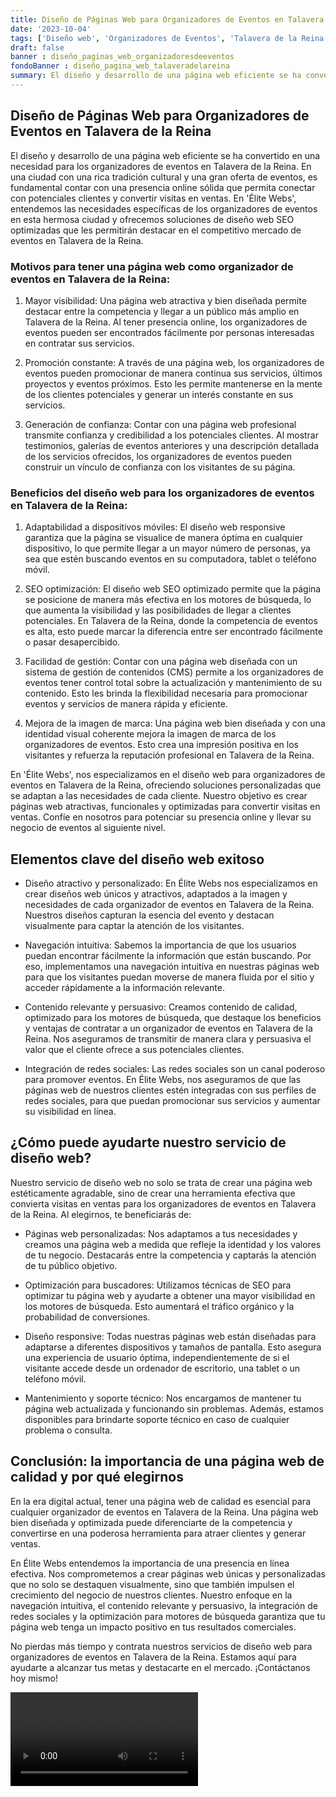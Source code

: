 ```yaml
---
title: Diseño de Páginas Web para Organizadores de Eventos en Talavera de la Reina
date: '2023-10-04'
tags: ['Diseño web', 'Organizadores de Eventos', 'Talavera de la Reina']
draft: false
banner : diseño_paginas_web_organizadoresdeeventos
fondoBanner : diseño_pagina_web_talaveradelareina
summary: El diseño y desarrollo de una página web eficiente se ha convertido en una necesidad para los organizadores de eventos en Talavera de la Reina. En una ciudad con una rica tradición cultural y una gran oferta de eventos, es fundamental contar con una presencia online sólida que permita conectar con potenciales clientes y convertir visitas en ventas. En 'Élite Webs', entendemos las necesidades específicas de los organizadores de eventos en esta hermosa ciudad y ofrecemos soluciones de diseño web SEO optimizadas que les permitirán destacar en el competitivo mercado de eventos en Talavera de la Reina.
---
```


## Diseño de Páginas Web para Organizadores de Eventos en Talavera de la Reina

El diseño y desarrollo de una página web eficiente se ha convertido en una necesidad para los organizadores de eventos en Talavera de la Reina. En una ciudad con una rica tradición cultural y una gran oferta de eventos, es fundamental contar con una presencia online sólida que permita conectar con potenciales clientes y convertir visitas en ventas. En 'Élite Webs', entendemos las necesidades específicas de los organizadores de eventos en esta hermosa ciudad y ofrecemos soluciones de diseño web SEO optimizadas que les permitirán destacar en el competitivo mercado de eventos en Talavera de la Reina.

### Motivos para tener una página web como organizador de eventos en Talavera de la Reina:

1. Mayor visibilidad: Una página web atractiva y bien diseñada permite destacar entre la competencia y llegar a un público más amplio en Talavera de la Reina. Al tener presencia online, los organizadores de eventos pueden ser encontrados fácilmente por personas interesadas en contratar sus servicios.

2. Promoción constante: A través de una página web, los organizadores de eventos pueden promocionar de manera continua sus servicios, últimos proyectos y eventos próximos. Esto les permite mantenerse en la mente de los clientes potenciales y generar un interés constante en sus servicios.

3. Generación de confianza: Contar con una página web profesional transmite confianza y credibilidad a los potenciales clientes. Al mostrar testimonios, galerías de eventos anteriores y una descripción detallada de los servicios ofrecidos, los organizadores de eventos pueden construir un vínculo de confianza con los visitantes de su página.

### Beneficios del diseño web para los organizadores de eventos en Talavera de la Reina:

1. Adaptabilidad a dispositivos móviles: El diseño web responsive garantiza que la página se visualice de manera óptima en cualquier dispositivo, lo que permite llegar a un mayor número de personas, ya sea que estén buscando eventos en su computadora, tablet o teléfono móvil.

2. SEO optimización: El diseño web SEO optimizado permite que la página se posicione de manera más efectiva en los motores de búsqueda, lo que aumenta la visibilidad y las posibilidades de llegar a clientes potenciales. En Talavera de la Reina, donde la competencia de eventos es alta, esto puede marcar la diferencia entre ser encontrado fácilmente o pasar desapercibido.

3. Facilidad de gestión: Contar con una página web diseñada con un sistema de gestión de contenidos (CMS) permite a los organizadores de eventos tener control total sobre la actualización y mantenimiento de su contenido. Esto les brinda la flexibilidad necesaria para promocionar eventos y servicios de manera rápida y eficiente.

4. Mejora de la imagen de marca: Una página web bien diseñada y con una identidad visual coherente mejora la imagen de marca de los organizadores de eventos. Esto crea una impresión positiva en los visitantes y refuerza la reputación profesional en Talavera de la Reina.

En 'Élite Webs', nos especializamos en el diseño web para organizadores de eventos en Talavera de la Reina, ofreciendo soluciones personalizadas que se adaptan a las necesidades de cada cliente. Nuestro objetivo es crear páginas web atractivas, funcionales y optimizadas para convertir visitas en ventas. Confíe en nosotros para potenciar su presencia online y llevar su negocio de eventos al siguiente nivel.

<GifSeo />

<Cta />

## Elementos clave del diseño web exitoso

- Diseño atractivo y personalizado: En Élite Webs nos especializamos en crear diseños web únicos y atractivos, adaptados a la imagen y necesidades de cada organizador de eventos en Talavera de la Reina. Nuestros diseños capturan la esencia del evento y destacan visualmente para captar la atención de los visitantes.

- Navegación intuitiva: Sabemos la importancia de que los usuarios puedan encontrar fácilmente la información que están buscando. Por eso, implementamos una navegación intuitiva en nuestras páginas web para que los visitantes puedan moverse de manera fluida por el sitio y acceder rápidamente a la información relevante.

- Contenido relevante y persuasivo: Creamos contenido de calidad, optimizado para los motores de búsqueda, que destaque los beneficios y ventajas de contratar a un organizador de eventos en Talavera de la Reina. Nos aseguramos de transmitir de manera clara y persuasiva el valor que el cliente ofrece a sus potenciales clientes.

- Integración de redes sociales: Las redes sociales son un canal poderoso para promover eventos. En Élite Webs, nos aseguramos de que las páginas web de nuestros clientes estén integradas con sus perfiles de redes sociales, para que puedan promocionar sus servicios y aumentar su visibilidad en línea.

## ¿Cómo puede ayudarte nuestro servicio de diseño web?

Nuestro servicio de diseño web no solo se trata de crear una página web estéticamente agradable, sino de crear una herramienta efectiva que convierta visitas en ventas para los organizadores de eventos en Talavera de la Reina. Al elegirnos, te beneficiarás de:

- Páginas web personalizadas: Nos adaptamos a tus necesidades y creamos una página web a medida que refleje la identidad y los valores de tu negocio. Destacarás entre la competencia y captarás la atención de tu público objetivo.

- Optimización para buscadores: Utilizamos técnicas de SEO para optimizar tu página web y ayudarte a obtener una mayor visibilidad en los motores de búsqueda. Esto aumentará el tráfico orgánico y la probabilidad de conversiones.

- Diseño responsive: Todas nuestras páginas web están diseñadas para adaptarse a diferentes dispositivos y tamaños de pantalla. Esto asegura una experiencia de usuario óptima, independientemente de si el visitante accede desde un ordenador de escritorio, una tablet o un teléfono móvil.

- Mantenimiento y soporte técnico: Nos encargamos de mantener tu página web actualizada y funcionando sin problemas. Además, estamos disponibles para brindarte soporte técnico en caso de cualquier problema o consulta.

## Conclusión: la importancia de una página web de calidad y por qué elegirnos

En la era digital actual, tener una página web de calidad es esencial para cualquier organizador de eventos en Talavera de la Reina. Una página web bien diseñada y optimizada puede diferenciarte de la competencia y convertirse en una poderosa herramienta para atraer clientes y generar ventas.

En Élite Webs entendemos la importancia de una presencia en línea efectiva. Nos comprometemos a crear páginas web únicas y personalizadas que no solo se destaquen visualmente, sino que también impulsen el crecimiento del negocio de nuestros clientes. Nuestro enfoque en la navegación intuitiva, el contenido relevante y persuasivo, la integración de redes sociales y la optimización para motores de búsqueda garantiza que tu página web tenga un impacto positivo en tus resultados comerciales.

No pierdas más tiempo y contrata nuestros servicios de diseño web para organizadores de eventos en Talavera de la Reina. Estamos aquí para ayudarte a alcanzar tus metas y destacarte en el mercado. ¡Contáctanos hoy mismo!

<Video />

<CtaBot job='Organizadores de Eventos' city='Talavera de la Reina'/>

<Gmaps query='Talavera de la Reina+españa+maps' />